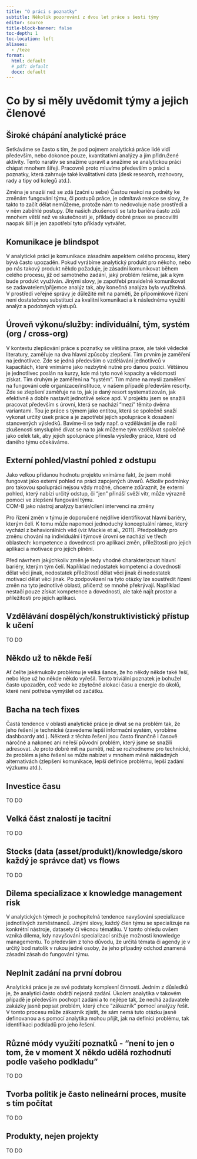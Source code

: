 ```yaml
---
title: "O práci s poznatky"
subtitle: Několik pozorování z dvou let práce s šesti týmy
editor: source
title-block-banner: false
toc-depth: 1
toc-location: left
aliases: 
  - /teze
format: 
  html: default
  # pdf: default
  docx: default
---
```


# Co by si měly uvědomit týmy a jejich členové

## Široké chápání analytické práce

Setkáváme se často s tím, že pod pojmem analytická práce lidé vidí především, nebo dokonce pouze, kvantitativní analýzy a jím přidružené aktivity. Tento narativ se snažíme upravit a snažíme se analytickou práci chápat mnohem šířeji. Pracovně proto mluvíme především o práci s poznatky, která zahrnuje také kvalitativní data (desk research, rozhovory, rady a tipy od kolegů atd.).  

Změna je snazší než se zdá (začni u sebe)
Častou reakcí na podněty ke změnám fungování týmu, či postupů práce, je odmítavá reakce se slovy, že takto to začít dělat nemůžeme, protože nám to nedovoluje naše prostředí a v něm zaběhlé postupy. Dle našich zkušeností se tato bariéra často zdá mnohem větší než ve skutečnosti je, příklady dobré praxe se pracovišti naopak šíří je jen zapotřebí tyto příklady vytvářet.

## Komunikace je blindspot

V analytické práci je komunikace zásadním aspektem celého procesu, který bývá často upozaděn. Pokud vyrábíme analytický produkt pro někoho, nebo po nás takový produkt někdo požaduje, je zásadní komunikovat během celého procesu, již od samotného zadání, jaký problém řešíme, jak a kým bude produkt využíván. Jinými slovy, je zapotřebí pravidelně komunikovat se zadavatelem/příjemce analýz tak, aby konečná analýza byla využitelná. V prostředí veřejné správy je důležité mít na paměti, že připomínkové řízení není dostatečnou substitucí za kvalitní komunikaci a k následnému využití analýz a podobných výstupů. 

## Úroveň výkonu/služby: individuální, tým, systém (org / cross-org)

V kontextu zlepšování práce s poznatky se většina praxe, ale také vědecké literatury, zaměřuje na dva hlavní způsoby zlepšení. Tím prvním je zaměření na jednotlivce. Zde se jedná především o vzdělávání jednotlivců v kapacitách, které vnímáme jako nezbytně nutné pro danou pozici. Většinou je jednotlivec poslán na kurzy, kde má tyto nové kapacity a vědomosti získat. Tím druhým je zaměření na “systém”. Tím máme na mysli zaměření na fungování celé organizace/instituce, v našem případě především resorty. Zde se zlepšení zaměřuje na to, jak je daný resort systematizován, jak efektivně a dobře nastavit jednotlivé sekce apd. V projektu jsem se snažili pracovat především s úrovní, která se nachází “mezi” těmito dvěma variantami. Tou je práce s týmem jako entitou, která se společně snaží vykonat určitý úsek práce a je zapotřebí jejich spolupráce k dosažení stanovených výsledků. Bavíme-li se tedy např. o vzdělávání je dle naší zkušenosti smysluplné dívat se na to jak můžeme tým vzdělávat společně jako celek tak, aby jejich spolupráce přinesla výsledky práce, které od daného týmu očekáváme.    

## Externí pohled/vlastní pohled z odstupu

Jako velkou přidanou hodnotu projektu vnímáme fakt, že jsem mohli fungovat jako externí pohled na práci zapojených útvarů. Ačkoliv podmínky pro takovou spolupráci nejsou vždy možné, chceme zdůraznit, že externí pohled, který nabízí určitý odstup, či “jen” přináší svěží vítr, může výrazně pomoci ve zlepšení fungování týmu.  
COM-B jako nástroj analýzy bariér/cílení intervencí na změny

Pro řízení změn v týmu je doporučené nejdříve identifikovat hlavní bariéry, kterým čelí. K tomu může napomoci jednoduchý konceptuální rámec, který vychází z behaviorálních věd (viz Mackie et al., 2011). Předpoklady pro změnu chování na individuální i týmové úrovni se nachází ve třech oblastech: kompetence a dovednosti pro aplikaci změn, příležitosti pro jejich aplikaci a motivace pro jejich plnění. 

Před návrhem jakýchkoliv změn je tedy vhodné charakterizovat hlavní bariéry, kterým tým čelí. Například nedostatek kompetencí a dovedností dělat věci jinak, nedostatek příležitostí dělat věci jinak či nedostatek motivací dělat věci jinak. Po zodpovězení na tyto otázky lze soustředit řízení změn na tyto jednotlivé oblasti, přičemž se mnohé překrývají. Například nestačí pouze získat kompetence a dovednosti, ale také najít prostor a příležitosti pro jejich aplikaci. 

## Vzdělávání dospělých/konstruktivistický přístup k učení 

TO DO

## Někdo už to někde řeší

Ať čelíte jakémukoliv problému je velká šance, že ho někdy někde také řeší, nebo lépe už ho někde někdo vyřešil. Tento triviální poznatek je bohužel často upozaděn, což vede ke zbytečné alokaci času a energie do úkolů, které není potřeba vymýšlet od začátku.

## Bacha na tech fixes 

Častá tendence v oblasti analytické práce je dívat se na problém tak, že jeho řešení je technické (zavedeme lepší informační systém, vyrobíme dashboardy atd.). Některá z těchto řešení jsou často finančně i časově náročné a nakonec ani neřeší původní problém, který jsme se snažili adresovat. Je proto dobré mít na paměti, než se rozhodneme pro technické, že problém a jeho řešení se může nabízet v mnohem méně nákladných alternativách (zlepšení komunikace, lepší definice problému, lepší zadání výzkumu atd.).

## Investice času

TO DO

## Velká část znalostí je tacitní

TO DO


## Stocks (data (asset/produkt)/knowledge/skoro každý je správce dat) vs flows

TO DO

## Dilema specializace x knowledge management risk

V analytických týmech je pochopitelná tendence navyšování specializace jednotlivých zaměstnanců. Jinými slovy, každý člen týmu se specializuje na konkrétní nástroje, datasety či věcnou tématiku. V tomto ohledu ovšem vzniká dilema, kdy navyšování specializací snižuje možnosti knowledge managementu. To především z toho důvodu, že určitá témata či agendy je v určitý bod natolik v rukou jedné osoby, že jeho případný odchod znamená zásadní zásah do fungování týmu.  

## Neplnit zadání na první dobrou

Analytická práce je ze své podstaty komplexní činností. Jedním z důsledků je, že analytici často obdrží nejasná zadání. Úkolem analytika v takovém případě je především pochopit zadání a to nejlépe tak, že nechá zadavatele zakázky jasně popsat problém, který chce “zákazník” pomocí analýzy řešit. V tomto procesu může zákazník zjistit, že sám nemá tuto otázku jasně definovanou a s pomocí analytika mohou přijít, jak na definici problému, tak identifikaci podkladů pro jeho řešení. 

## Různé módy využití poznatků - “není to jen o tom, že v moment X někdo udělá rozhodnutí podle vašeho podkladu”

TO DO

## Tvorba politik je často nelineární proces, musíte s tím počítat 

TO DO

## Produkty, nejen projekty

TO DO

